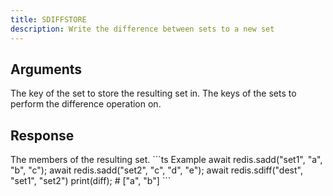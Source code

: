 ```yaml
---
title: SDIFFSTORE
description: Write the difference between sets to a new set
---
```


## Arguments

<ParamField body="destination" type="string" required>
  The key of the set to store the resulting set in.
</ParamField>


<ParamField body="keys" type="...string[]" required>
  The keys of the sets to perform the difference operation on.
</ParamField>


## Response

<ResponseField type="TValue[]" required>
  The members of the resulting set.
</ResponseField>

<RequestExample>
```ts Example 
await redis.sadd("set1", "a", "b", "c"); 
await redis.sadd("set2", "c", "d", "e"); 
await redis.sdiff("dest", "set1", "set2")
print(diff); # ["a", "b"]
```

</RequestExample>
